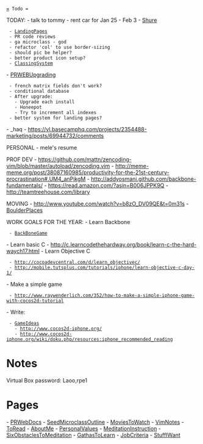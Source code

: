  [[=]] Todo =

TODAY:
- talk to tommy
- rent car for Jan 25 - Feb 3
- [[Shure]]
  - [[LandingPages]]
  - PR code reviews
  - ga microclass - god
  - refactor 'col' to use border-sizing
  - should pic be helper?
  - better product icon setup?
  - [[ClassingSystem]]
- [[PRWEBUpgrading]]
  - french matrix fields don't work?
  - conditional database
  - After upgrade:
    - Upgrade each install
    - Honeepot
    - Try to increment all indexes
  - better system for landing pages?
- _haq - https://vl.basecamphq.com/projects/2354488-marketing/posts/69944732/comments

PERSONAL
- mele's resume

PROF DEV
- https://github.com/mattn/zencoding-vim/blob/master/autoload/zencoding.vim
- http://meme-meme.org/post/38087160985/productivity-for-the-21st-century-procrastination#.UM4_anPjkgM
- http://addyosmani.github.com/backbone-fundamentals/
- https://read.amazon.com/?asin=B006JPPK9Q
- http://teamtreehouse.com/library

MOVING
- http://www.youtube.com/watch?v=b8zO_DV09QE&t=0m31s
- [[BoulderPlaces]]

WORK GOALS FOR THE YEAR:
- Learn Backbone
  - [[BackBoneGame]]
- Learn basic C
- http://c.learncodethehardway.org/book/learn-c-the-hard-waych17.html
- Learn Objective C
  - http://cocoadevcentral.com/d/learn_objectivec/
  - http://mobile.tutsplus.com/tutorials/iphone/learn-objective-c-day-1/
- Make a simple game
  - http://www.raywenderlich.com/352/how-to-make-a-simple-iphone-game-with-cocos2d-tutorial
- Write:
  - [[GameIdeas]]
    - http://www.cocos2d-iphone.org/
    - http://www.cocos2d-iphone.org/wiki/doku.php/resources:iphone_recommended_reading

= Notes =

Virtual Box password:
Laoo,rpe1

= Pages =

- [[PRWebDocs]]
- [[SeedMicroclassOutline]]
- [[MoviesToWatch]]
- [[VimNotes]]
- [[ToRead]]
- [[AboutMe]]
- [[PersonalValues]]
- [[MeditationInstruction]]
- [[SixObstaclesToMeditation]]
- [[GathasToLearn]]
- [[JobCriteria]]
- [[StuffIWant]]

